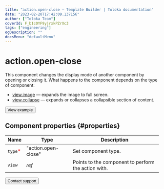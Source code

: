 ```yaml
---
title: "action.open-close — Template Builder | Toloka documentation"
date: "2023-02-20T17:42:09.137156"
author: ["Toloka Team"]
coverId: F_bIcOYF9yjrxkPZrXc3
tags: ["engineering"]
ogDescription: ""
docsMenu: "defaultMenu"
---
```



# action.open-close

This component changes the display mode of another component by opening or closing it. What happens to the component depends on the type of component:

- [view.image](/docs/template-builder/reference/view.image) — expands the image to full screen.
- [view.collapse](/docs/template-builder/reference/view.collapse) — expands or collapses a collapsible section of content.

<Button themeColor="light" view="default" size="l" type="link" url="https://ya.cc/t/5rw-rEtC3tzAcs">View example</Button>

## Component properties {#properties}

**Name** | **Type** | **Description**
----- | ----- | -----
`type`<span style="color: red">\*</span> | "action.open-close" | Set component type.
`view` | _ref_ | Points to the component to perform the action with.

<Button themeColor="light" view="default" size="l" type="link" url="/docs/guide/troubleshooting/support?form-source=template-builder-reference-action-open-close">Contact support</Button>
